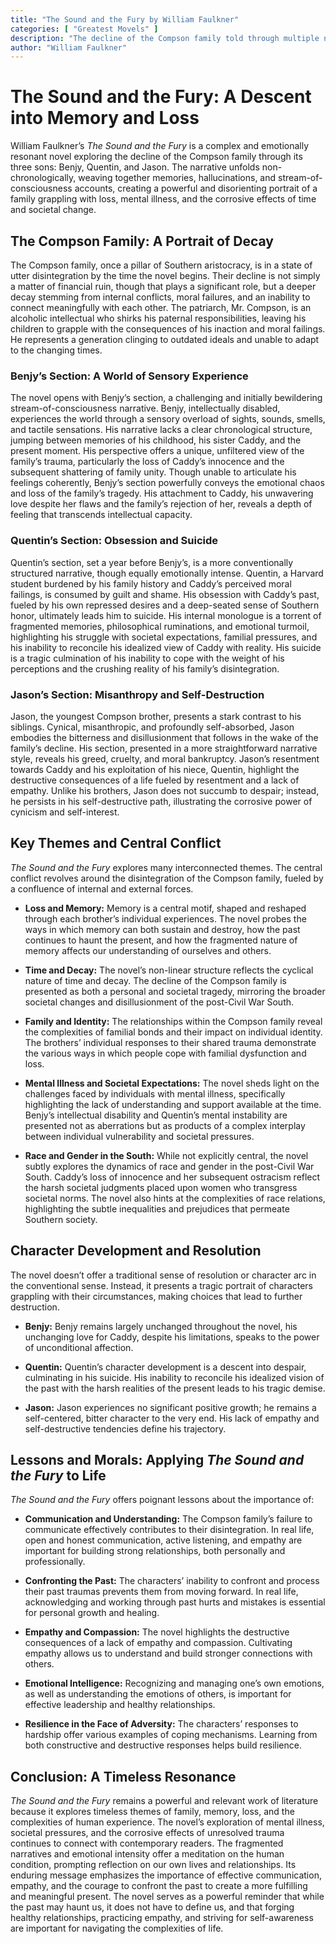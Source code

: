 ```yaml
---
title: "The Sound and the Fury by William Faulkner"
categories: [ "Greatest Movels" ]
description: "The decline of the Compson family told through multiple narratives and stream of consciousness."
author: "William Faulkner"
---
```

# The Sound and the Fury: A Descent into Memory and Loss

William Faulkner's *The Sound and the Fury* is a complex and emotionally resonant novel exploring the decline of the Compson family through its three sons: Benjy, Quentin, and Jason. The narrative unfolds non-chronologically, weaving together memories, hallucinations, and stream-of-consciousness accounts, creating a powerful and disorienting portrait of a family grappling with loss, mental illness, and the corrosive effects of time and societal change.

## The Compson Family: A Portrait of Decay

The Compson family, once a pillar of Southern aristocracy, is in a state of utter disintegration by the time the novel begins. Their decline is not simply a matter of financial ruin, though that plays a significant role, but a deeper decay stemming from internal conflicts, moral failures, and an inability to connect meaningfully with each other. The patriarch, Mr. Compson, is an alcoholic intellectual who shirks his paternal responsibilities, leaving his children to grapple with the consequences of his inaction and moral failings. He represents a generation clinging to outdated ideals and unable to adapt to the changing times.

### Benjy's Section: A World of Sensory Experience

The novel opens with Benjy's section, a challenging and initially bewildering stream-of-consciousness narrative. Benjy, intellectually disabled, experiences the world through a sensory overload of sights, sounds, smells, and tactile sensations. His narrative lacks a clear chronological structure, jumping between memories of his childhood, his sister Caddy, and the present moment. His perspective offers a unique, unfiltered view of the family’s trauma, particularly the loss of Caddy’s innocence and the subsequent shattering of family unity. Though unable to articulate his feelings coherently, Benjy’s section powerfully conveys the emotional chaos and loss of the family's tragedy. His attachment to Caddy, his unwavering love despite her flaws and the family's rejection of her, reveals a depth of feeling that transcends intellectual capacity.

### Quentin's Section: Obsession and Suicide

Quentin's section, set a year before Benjy's, is a more conventionally structured narrative, though equally emotionally intense. Quentin, a Harvard student burdened by his family history and Caddy's perceived moral failings, is consumed by guilt and shame. His obsession with Caddy's past, fueled by his own repressed desires and a deep-seated sense of Southern honor, ultimately leads him to suicide.  His internal monologue is a torrent of fragmented memories, philosophical ruminations, and emotional turmoil, highlighting his struggle with societal expectations, familial pressures, and his inability to reconcile his idealized view of Caddy with reality.  His suicide is a tragic culmination of his inability to cope with the weight of his perceptions and the crushing reality of his family’s disintegration.

### Jason's Section: Misanthropy and Self-Destruction

Jason, the youngest Compson brother, presents a stark contrast to his siblings.  Cynical, misanthropic, and profoundly self-absorbed, Jason embodies the bitterness and disillusionment that follows in the wake of the family's decline.  His section, presented in a more straightforward narrative style, reveals his greed, cruelty, and moral bankruptcy. Jason's resentment towards Caddy and his exploitation of his niece, Quentin, highlight the destructive consequences of a life fueled by resentment and a lack of empathy.  Unlike his brothers, Jason does not succumb to despair; instead, he persists in his self-destructive path, illustrating the corrosive power of cynicism and self-interest.

## Key Themes and Central Conflict

*The Sound and the Fury* explores many interconnected themes. The central conflict revolves around the disintegration of the Compson family, fueled by a confluence of internal and external forces.

* **Loss and Memory:**  Memory is a central motif, shaped and reshaped through each brother’s individual experiences. The novel probes the ways in which memory can both sustain and destroy, how the past continues to haunt the present, and how the fragmented nature of memory affects our understanding of ourselves and others.

* **Time and Decay:** The novel’s non-linear structure reflects the cyclical nature of time and decay.  The decline of the Compson family is presented as both a personal and societal tragedy, mirroring the broader societal changes and disillusionment of the post-Civil War South.

* **Family and Identity:** The relationships within the Compson family reveal the complexities of familial bonds and their impact on individual identity. The brothers’ individual responses to their shared trauma demonstrate the various ways in which people cope with familial dysfunction and loss.

* **Mental Illness and Societal Expectations:** The novel sheds light on the challenges faced by individuals with mental illness, specifically highlighting the lack of understanding and support available at the time.  Benjy's intellectual disability and Quentin's mental instability are presented not as aberrations but as products of a complex interplay between individual vulnerability and societal pressures.

* **Race and Gender in the South:** While not explicitly central, the novel subtly explores the dynamics of race and gender in the post-Civil War South. Caddy's loss of innocence and her subsequent ostracism reflect the harsh societal judgments placed upon women who transgress societal norms. The novel also hints at the complexities of race relations, highlighting the subtle inequalities and prejudices that permeate Southern society.


## Character Development and Resolution

The novel doesn't offer a traditional sense of resolution or character arc in the conventional sense. Instead, it presents a tragic portrait of characters grappling with their circumstances, making choices that lead to further destruction.

* **Benjy:**  Benjy remains largely unchanged throughout the novel, his unchanging love for Caddy, despite his limitations, speaks to the power of unconditional affection.

* **Quentin:** Quentin's character development is a descent into despair, culminating in his suicide. His inability to reconcile his idealized vision of the past with the harsh realities of the present leads to his tragic demise.

* **Jason:** Jason experiences no significant positive growth; he remains a self-centered, bitter character to the very end.  His lack of empathy and self-destructive tendencies define his trajectory.


## Lessons and Morals: Applying *The Sound and the Fury* to Life

*The Sound and the Fury* offers poignant lessons about the importance of:

* **Communication and Understanding:** The Compson family's failure to communicate effectively contributes to their disintegration. In real life, open and honest communication, active listening, and empathy are important for building strong relationships, both personally and professionally.

* **Confronting the Past:** The characters' inability to confront and process their past traumas prevents them from moving forward.  In real life, acknowledging and working through past hurts and mistakes is essential for personal growth and healing.

* **Empathy and Compassion:** The novel highlights the destructive consequences of a lack of empathy and compassion. Cultivating empathy allows us to understand and build stronger connections with others.

* **Emotional Intelligence:** Recognizing and managing one's own emotions, as well as understanding the emotions of others, is important for effective leadership and healthy relationships.

* **Resilience in the Face of Adversity:** The characters’ responses to hardship offer various examples of coping mechanisms. Learning from both constructive and destructive responses helps build resilience.


## Conclusion: A Timeless Resonance

*The Sound and the Fury* remains a powerful and relevant work of literature because it explores timeless themes of family, memory, loss, and the complexities of human experience. The novel's exploration of mental illness, societal pressures, and the corrosive effects of unresolved trauma continues to connect with contemporary readers. The fragmented narratives and emotional intensity offer a meditation on the human condition, prompting reflection on our own lives and relationships. Its enduring message emphasizes the importance of effective communication, empathy, and the courage to confront the past to create a more fulfilling and meaningful present. The novel serves as a powerful reminder that while the past may haunt us, it does not have to define us, and that forging healthy relationships, practicing empathy, and striving for self-awareness are important for navigating the complexities of life.

